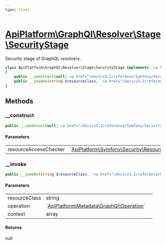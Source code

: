 ```yaml
---
type: Class
---
```


# [ApiPlatform\GraphQl\Resolver\Stage\SecurityStage](/docs/v3.2/reference/GraphQl/Resolver/Stage/SecurityStage)

Security stage of GraphQL resolvers.


```php
class ApiPlatform\GraphQl\Resolver\Stage\SecurityStage implements `<a href="/docs/v3.2/reference/GraphQl/Resolver/Stage/SecurityStageInterface">ApiPlatform\GraphQl\Resolver\Stage\SecurityStageInterface</a>`
{
    public __construct(null|`<a href="/docs/v3.2/reference/Symfony/Security/ResourceAccessCheckerInterface">ApiPlatform\Symfony\Security\ResourceAccessCheckerInterface</a>` $resourceAccessChecker)
    public __invoke(string $resourceClass, `<a href="/docs/v3.2/reference/Metadata/GraphQl/Operation">ApiPlatform\Metadata\GraphQl\Operation</a>` $operation, array $context): null
}
```
## Methods

### __construct



```php
public __construct(null|`<a href="/docs/v3.2/reference/Symfony/Security/ResourceAccessCheckerInterface">ApiPlatform\Symfony\Security\ResourceAccessCheckerInterface</a>` $resourceAccessChecker)
```

#### Parameters

<table><tbody>
<tr><td>resourceAccessChecker</td><td>`<a href="/docs/v3.2/reference/Symfony/Security/ResourceAccessCheckerInterface">ApiPlatform\Symfony\Security\ResourceAccessCheckerInterface</a>`</td><td></td></tr>
</tbody>
</table>

### __invoke



```php
public __invoke(string $resourceClass, `<a href="/docs/v3.2/reference/Metadata/GraphQl/Operation">ApiPlatform\Metadata\GraphQl\Operation</a>` $operation, array $context): null
```

#### Parameters

<table><tbody>
<tr><td>resourceClass</td><td>string</td><td></td></tr><tr><td>operation</td><td>`<a href="/docs/v3.2/reference/Metadata/GraphQl/Operation">ApiPlatform\Metadata\GraphQl\Operation</a>`</td><td></td></tr><tr><td>context</td><td>array</td><td></td></tr>
</tbody>
</table>

#### Returns

null
